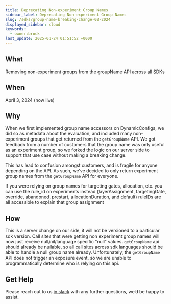 ```yaml
---
title: Deprecating Non-experiment Group Names
sidebar_label: Deprecating Non-experiment Group Names
slug: /sdks/group-name-breaking-change-02-2024
displayed_sidebar: cloud
keywords:
  - owner:brock
last_update: 2025-01-24 01:51:52 +0000
---
```


## What
Removing non-experiment groups from the groupName API across all SDKs

## When
April 3, 2024 (now live)

## Why
When we first implemented group name accessors on DynamicConfigs, we did so as metadata about the evaluation, and included many non-experiment groups that get returned from the `getGroupName` API.  We got feedback from a number of customers that the group name was only useful as an experiment group, so we forked the logic on our server side to support that use case without making a breaking change.

This has lead to confusion amongst customers, and is fragile for anyone depending on the API.  As such, we’ve decided to only return experiment group names from the `getGroupName` API for everyone.

If you were relying on group names for targeting gates, allocation, etc. you can use the rule_id on experiments instead (layerAssignment, targetingGate, override, abandoned, prestart, allocationDuration, and default) ruleIDs are all accessible to explain that group assignment

## How
This is a server change on our side, it will not be versioned to a particular sdk version.  Call sites that were getting non experiment group names will now just receive null/nil/language specific "null" values. `getGroupName` api should already be nullable, so all call sites across sdk languages should be able to handle a null group name already.  Unfortunately, the `getGroupName` API does not trigger an exposure event, so we are unable to programmatically determine who is relying on this api.

## Get Help
Please reach out to us [in slack](https://statsig.com/slack) with any further questions, we’d be happy to assist.
